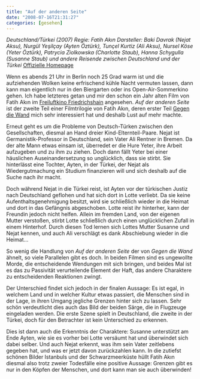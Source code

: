 ```yaml
---
title: "Auf der anderen Seite"
date: "2008-07-16T21:31:27"
categories: [gesehen]
---
```


*Deutschland/Türkei (2007)
Regie: Fatih Akın
Darsteller: Baki Davrak (Nejat Aksu), Nurgül Yeşilçay (Ayten Öztürk), Tunçel Kurtiz (Ali Aksu), Nursel Köse (Yeter Öztürk), Patrycia Ziolkowska (Charlotte Staub), Hanna Schygulla (Susanne Staub) und andere Reisende zwischen Deutschland und der Türkei*
[Offizielle Homepage](http://www.auf-der-anderen-seite.de/)

Wenn es abends 21 Uhr in Berlin noch 25 Grad warm ist und die aufziehenden Wolken keine erfrischend kühle Nacht vermuten lassen, dann kann man eigentlich nur in den Biergarten oder ins Open-Air-Sommerkino gehen. Ich habe letzteres getan und mir den schon ein Jahr alten Film von Fatih Akın im [Freiluftkino Friedrichshain](http://www.freiluftkino-friedrichshain.de/) angesehen. *Auf der anderen Seite* ist der zweite Teil einer Filmtrilogie von Fatih Akın, deren erster Teil [Gegen die Wand](/blog/2004/05/08/gegen-die-wand/) mich sehr interessiert hat und deshalb Lust auf mehr machte.

Erneut geht es um die Probleme von Deutsch-Türken zwischen den Gesellschaften, diesmal an Hand dreier Kind-Elternteil-Paare. Nejat ist Germanistik-Professor in Deutschland, sein Vater Ali Rentner in Bremen. Da der alte Mann etwas einsam ist, überredet er die Hure Yeter, ihre Arbeit aufzugeben und zu ihm zu ziehen. Doch dann fällt Yeter bei einer häuslichen Auseinandersetzung so unglücklich, dass sie stirbt. Sie hinterlässt eine Tochter, Ayten, in der Türkei, der Nejat als Wiedergutmachung ein Studium finanzieren will und sich deshalb auf die Suche nach ihr macht.

Doch während Nejat in die Türkei reist, ist Ayten vor der türkischen Justiz nach Deutschland geflohen und hat sich dort in Lotte verliebt. Da sie keine Aufenthaltsgenehmigung besitzt, wird sie schließlich wieder in die Heimat und dort in das Gefängnis abgeschoben. Lotte reist ihr hinterher, kann der Freundin jedoch nicht helfen. Allein im fremden Land, von der eigenen Mutter verstoßen, stirbt Lotte schließlich durch einen unglücklichen Zufall in einem Hinterhof. Durch diesen Tod lernen sich Lottes Mutter Susanne und Nejat kennen, und auch Ali verschlägt es dank Abschiebung wieder in die Heimat...

So wenig die Handlung von *Auf der anderen Seite* der von *Gegen die Wand* ähnelt, so viele Parallelen gibt es doch. In beiden Filmen sind es ungewollte Morde, die entscheidende Wendungen mit sich bringen, und beides Mal ist es das zu Passivität verurteilende Element der Haft, das andere Charaktere zu entscheidenden Reaktionen zwingt. 

Der Unterschied findet sich jedoch in der finalen Aussage: Es ist egal, in welchem Land und in welcher Kultur etwas passiert, die Menschen sind in der Lage, in ihren Umgang jegliche Grenzen hinter sich zu lassen. Sehr schön verdeutlicht dies auch das Bild der beiden Särge, die in Flugzeuge eingeladen werden. Die erste Szene spielt in Deutschland, die zweite in der Türkei, doch für den Betrachter ist kein Unterschied zu erkennen.

Dies ist dann auch die Erkenntnis der Charaktere: Susanne unterstützt am Ende Ayten, wie sie es vorher bei Lotte versäumt hat und überwindet sich dabei selber. Und auch Nejat erkennt, was ihm sein Vater zeitlebens gegeben hat, und was er jetzt davon zurückzahlen kann. In die zutiefst schönen Bilder Istanbuls und der Schwarzmeerküste hüllt Fatih Akın diesmal also trotz zweier Todesfälle eine positive Aussage: Grenzen gibt es nur in den Köpfen der Menschen, und dort kann man sie auch überwinden!
